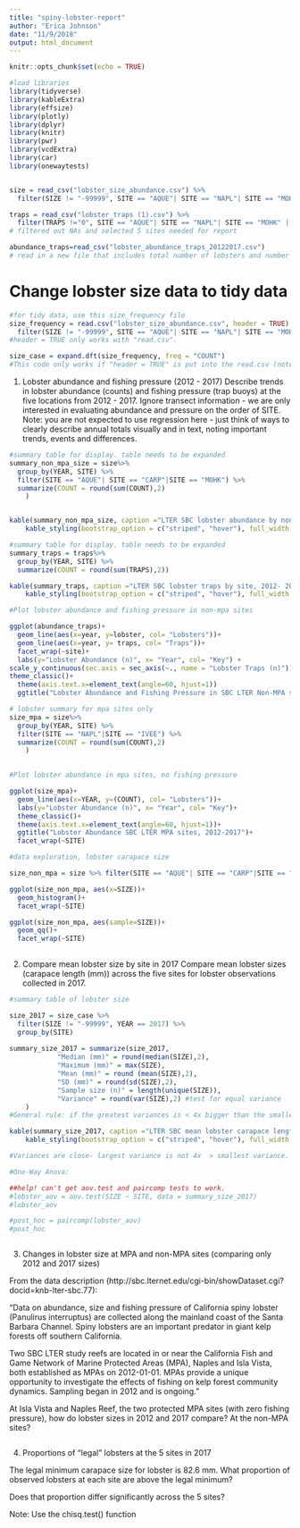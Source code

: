 ```yaml
---
title: "spiny-lobster-report"
author: "Erica Johnson"
date: "11/9/2018"
output: html_document
---
```


```r
knitr::opts_chunk$set(echo = TRUE)
```
```r
#load libraries
library(tidyverse)
library(kableExtra)
library(effsize)
library(plotly)
library(dplyr)
library(knitr)
library(pwr)
library(vcdExtra)
library(car)
library(onewaytests)


size = read_csv("lobster_size_abundance.csv") %>% 
  filter(SIZE != "-99999", SITE == "AQUE"| SITE == "NAPL"| SITE == "MOHK" | SITE == "IVEE"| SITE == "CARP") # size data is lobster size abundance, filtered out NAs and selected 5 sites needed for report

traps = read_csv("lobster_traps (1).csv") %>% 
  filter(TRAPS !="0", SITE == "AQUE"| SITE == "NAPL"| SITE == "MOHK" | SITE == "IVEE"| SITE == "CARP") 
# filtered out NAs and selected 5 sites needed for report

abundance_traps=read_csv("lobster_abundance_traps_20122017.csv")
# read in a new file that includes total number of lobsters and number of traps at non-MPA sites by site as a function of year
```



# Change lobster size data to tidy data


```r

#for tidy data, use this size_frequency file
size_frequency = read.csv("lobster_size_abundance.csv", header = TRUE) %>% 
  filter(SIZE != "-99999", SITE == "AQUE"| SITE == "NAPL"| SITE == "MOHK" | SITE == "IVEE"| SITE == "CARP")
#header = TRUE only works with "read.csv". 

size_case = expand.dft(size_frequency, freq = "COUNT")
#This code only works if "header = TRUE" is put into the read.csv (note no "_") code.
```


1. Lobster abundance and fishing pressure (2012 - 2017)
Describe trends in lobster abundance (counts) and fishing pressure (trap buoys) at the five locations from 2012 - 2017. Ignore transect information - we are only interested in evaluating abundance and pressure on the order of SITE. Note: you are not expected to use regression here - just think of ways to clearly describe annual totals visually and in text, noting important trends, events and differences.
```r

#summary table for display. table needs to be expanded
summary_non_mpa_size = size%>% 
  group_by(YEAR, SITE) %>% 
  filter(SITE == "AQUE"| SITE == "CARP"|SITE == "MOHK") %>% 
  summarize(COUNT = round(sum(COUNT),2)
    )


kable(summary_non_mpa_size, caption ="LTER SBC lobster abundance by non-mpa site, 2012- 2017") %>% 
    kable_styling(bootstrap_option = c("striped", "hover"), full_width = FALSE)


```

```r
#summary table for display. table needs to be expanded
summary_traps = traps%>% 
  group_by(YEAR, SITE) %>% 
  summarize(COUNT = round(sum(TRAPS),2)) 

kable(summary_traps, caption ="LTER SBC lobster traps by site, 2012- 2017") %>% 
    kable_styling(bootstrap_option = c("striped", "hover"), full_width = FALSE)


```



```r

#Plot lobster abundance and fishing pressure in non-mpa sites

ggplot(abundance_traps)+
  geom_line(aes(x=year, y=lobster, col= "Lobsters"))+
  geom_line(aes(x=year, y= traps, col= "Traps"))+
  facet_wrap(~site)+
  labs(y="Lobster Abundance (n)", x= "Year", col= "Key") +
scale_y_continuous(sec.axis = sec_axis(~., name = "Lobster Traps (n)")) +
theme_classic()+
  theme(axis.text.x=element_text(angle=60, hjust=1))
  ggtitle("Lobster Abundance and Fishing Pressure in SBC LTER Non-MPA sites, 2012-2017")


```

```r
# lobster summary for mpa sites only
size_mpa = size%>% 
  group_by(YEAR, SITE) %>% 
  filter(SITE == "NAPL"|SITE == "IVEE") %>% 
  summarize(COUNT = round(sum(COUNT),2)
    )
 

#Plot lobster abundance in mpa sites, no fishing pressure

ggplot(size_mpa)+
  geom_line(aes(x=YEAR, y=(COUNT), col= "Lobsters"))+
  labs(y="Lobster Abundance (n)", x= "Year", col= "Key")+
  theme_classic()+
  theme(axis.text.x=element_text(angle=60, hjust=1))+
  ggtitle("Lobster Abundance SBC LTER MPA sites, 2012-2017")+
  facet_wrap(~SITE)
```


```r
#data exploration, lobster carapace size

size_non_mpa = size %>% filter(SITE == "AQUE"| SITE == "CARP"|SITE == "MOHK"|SITE == "NAPL"|SITE == "IVEE")

ggplot(size_non_mpa, aes(x=SIZE))+
  geom_histogram()+
  facet_wrap(~SITE)

ggplot(size_non_mpa, aes(sample=SIZE))+
  geom_qq()+
  facet_wrap(~SITE)
  


```



2. Compare mean lobster size by site in 2017
Compare mean lobster sizes (carapace length (mm)) across the five sites for lobster observations collected in 2017. 
```r

#summary table of lobster size

size_2017 = size_case %>% 
  filter(SIZE != "-99999", YEAR == 2017) %>% 
  group_by(SITE)
        
summary_size_2017 = summarize(size_2017,
            "Median (mm)" = round(median(SIZE),2),
            "Maximum (mm)" = max(SIZE),
            "Mean (mm)" = round (mean(SIZE),2),
            "SD (mm)" = round(sd(SIZE),2),
            "Sample size (n)" = length(unique(SIZE)),
            "Variance" = round(var(SIZE),2) #test for equal variance
    )
#General rule: if the greatest variances is < 4x bigger than the smallest variance, then usually those are "close enough" to assume equal variance

kable(summary_size_2017, caption ="LTER SBC mean lobster carapace length (mm) by site in 2017, n = 1668") %>% 
    kable_styling(bootstrap_option = c("striped", "hover"), full_width = FALSE)


```

```r

#Variances are close- largest variance is not 4x  > smallest variance.

#One-Way Anova:

##help! can't get aov.test and paircomp tests to work.
#lobster_aov = aov.test(SIZE ~ SITE, data = summary_size_2017)
#lobster_aov

#post_hoc = paircomp(lobster_aov)
#post_hoc
```

```r

```

3. Changes in lobster size at MPA and non-MPA sites (comparing only 2012 and 2017 sizes)

From the data description (http://sbc.lternet.edu/cgi-bin/showDataset.cgi?docid=knb-lter-sbc.77): 

“Data on abundance, size and fishing pressure of California spiny lobster (Panulirus interruptus) are collected along the mainland coast of the Santa Barbara Channel. Spiny lobsters are an important predator in giant kelp forests off southern California. 

Two SBC LTER study reefs are located in or near the California Fish and Game Network of Marine Protected Areas (MPA), Naples
and Isla Vista, both established as MPAs on 2012-01-01. MPAs provide a unique opportunity to
investigate the effects of fishing on kelp forest community dynamics. Sampling began in 2012 and
is ongoing.” 

At Isla Vista and Naples Reef, the two protected MPA sites (with zero fishing pressure), how do lobster sizes in 2012 and 2017 compare? At the non-MPA sites?
```r

```

4. Proportions of “legal” lobsters at the 5 sites in 2017

The legal minimum carapace size for lobster is 82.6 mm. What proportion of observed lobsters at each site are above the legal minimum? 

Does that proportion differ significantly across the 5 sites? 

Note: Use the chisq.test() function
```r

```

